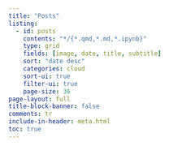 ```yaml
---
title: "Posts"
listing:
  - id: posts
    contents: "*/{*.qmd,*.md,*.ipynb}"
    type: grid
    fields: [image, date, title, subtitle]
    sort: "date desc"
    categories: cloud
    sort-ui: true
    filter-ui: true
    page-size: 36     
page-layout: full
title-block-banner: false
comments: tr
include-in-header: meta.html  
toc: true
---
```



::: {#posts}
:::

